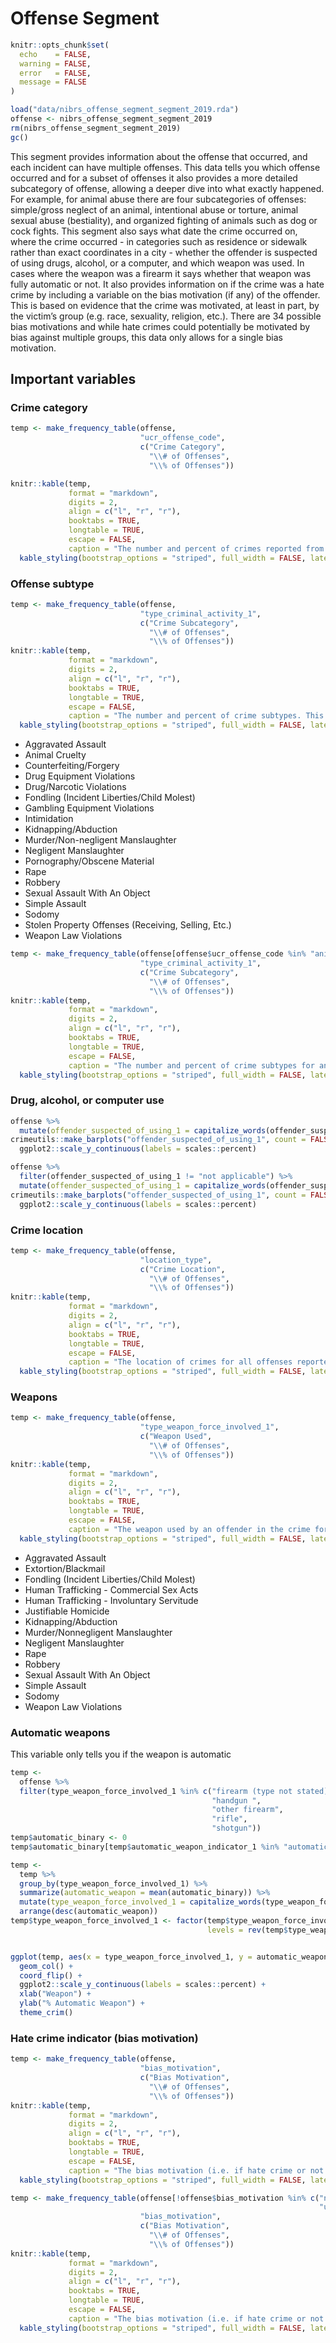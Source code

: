 # Offense Segment

```r
knitr::opts_chunk$set(
  echo    = FALSE,
  warning = FALSE,
  error   = FALSE,
  message = FALSE
)
```

```r
load("data/nibrs_offense_segment_segment_2019.rda")
offense <- nibrs_offense_segment_segment_2019
rm(nibrs_offense_segment_segment_2019)
gc()
```

This segment provides information about the offense that occurred, and each incident can have multiple offenses. This data tells you which offense occurred and for a subset of offenses it also provides a more detailed subcategory of offense, allowing a deeper dive into what exactly happened. For example, for animal abuse there are four subcategories of offenses: simple/gross neglect of an animal, intentional abuse or torture, animal sexual abuse (bestiality), and organized fighting of animals such as dog or cock fights. This segment also says what date the crime occurred on, where the crime occurred - in categories such as residence or sidewalk rather than exact coordinates in a city - whether the offender is suspected of using drugs, alcohol, or a computer, and which weapon was used. In cases where the weapon was a firearm it says whether that weapon was fully automatic or not. It also provides information on if the crime was a hate crime by including a variable on the bias motivation (if any) of the offender. This is based on evidence that the crime was motivated, at least in part, by the victim's group (e.g. race, sexuality, religion, etc.). There are 34 possible bias motivations and while hate crimes could potentially be motivated by bias against multiple groups, this data only allows for a single bias motivation.

## Important variables

### Crime category

```r

temp <- make_frequency_table(offense,
                             "ucr_offense_code",
                             c("Crime Category",
                               "\\# of Offenses",
                               "\\% of Offenses"))

knitr::kable(temp, 
             format = "markdown",
             digits = 2, 
             align = c("l", "r", "r"),
             booktabs = TRUE, 
             longtable = TRUE,
             escape = FALSE,
             caption = "The number and percent of crimes reported from all agencies in 2019, by crime category.") %>%
  kable_styling(bootstrap_options = "striped", full_width = FALSE, latex_options = c("hold_position", "repeat_header"))
```

\setstretch{1.15}
### Offense subtype

```r

temp <- make_frequency_table(offense,
                             "type_criminal_activity_1",
                             c("Crime Subcategory",
                               "\\# of Offenses",
                               "\\% of Offenses"))
knitr::kable(temp, 
             format = "markdown",
             digits = 2, 
             align = c("l", "r", "r"),
             booktabs = TRUE, 
             longtable = TRUE,
             escape = FALSE,
             caption = "The number and percent of crime subtypes. This breakdown is only available for a subset of offenses.") %>%
  kable_styling(bootstrap_options = "striped", full_width = FALSE, latex_options = c("hold_position", "repeat_header"))
```

\setstretch{1.15}
* Aggravated Assault
* Animal Cruelty
* Counterfeiting/Forgery
* Drug Equipment Violations
* Drug/Narcotic Violations
* Fondling (Incident Liberties/Child Molest)
* Gambling Equipment Violations
* Intimidation
* Kidnapping/Abduction
* Murder/Non-negligent Manslaughter
* Negligent Manslaughter
* Pornography/Obscene Material
* Rape
* Robbery
* Sexual Assault With An Object
* Simple Assault
* Sodomy
* Stolen Property Offenses (Receiving, Selling, Etc.)
* Weapon Law Violations

```r

temp <- make_frequency_table(offense[offense$ucr_offense_code %in% "animal cruelty", ],
                             "type_criminal_activity_1",
                             c("Crime Subcategory",
                               "\\# of Offenses",
                               "\\% of Offenses"))
knitr::kable(temp, 
             format = "markdown",
             digits = 2, 
             align = c("l", "r", "r"),
             booktabs = TRUE, 
             longtable = TRUE,
             escape = FALSE,
             caption = "The number and percent of crime subtypes for animal abuse.") %>%
  kable_styling(bootstrap_options = "striped", full_width = FALSE, latex_options = c("hold_position", "repeat_header"))
```

\setstretch{1.15}
### Drug, alcohol, or computer use

```r
offense %>%
  mutate(offender_suspected_of_using_1 = capitalize_words(offender_suspected_of_using_1)) %>%
crimeutils::make_barplots("offender_suspected_of_using_1", count = FALSE, ylab = "% of Offenses") +
  ggplot2::scale_y_continuous(labels = scales::percent)
```

```r
offense %>%
  filter(offender_suspected_of_using_1 != "not applicable") %>%
  mutate(offender_suspected_of_using_1 = capitalize_words(offender_suspected_of_using_1)) %>%
crimeutils::make_barplots("offender_suspected_of_using_1", count = FALSE, ylab = "% of Offenses") +
  ggplot2::scale_y_continuous(labels = scales::percent)
```

### Crime location

```r

temp <- make_frequency_table(offense,
                             "location_type",
                             c("Crime Location",
                               "\\# of Offenses",
                               "\\% of Offenses"))
knitr::kable(temp, 
             format = "markdown",
             digits = 2, 
             align = c("l", "r", "r"),
             booktabs = TRUE, 
             longtable = TRUE,
             escape = FALSE,
             caption = "The location of crimes for all offenses reported in 2019.") %>%
  kable_styling(bootstrap_options = "striped", full_width = FALSE, latex_options = c("hold_position", "repeat_header"))
```

\setstretch{1.15}
### Weapons

```r

temp <- make_frequency_table(offense,
                             "type_weapon_force_involved_1",
                             c("Weapon Used",
                               "\\# of Offenses",
                               "\\% of Offenses"))
knitr::kable(temp, 
             format = "markdown",
             digits = 2, 
             align = c("l", "r", "r"),
             booktabs = TRUE, 
             longtable = TRUE,
             escape = FALSE,
             caption = "The weapon used by an offender in the crime for all offenses reported in 2019. The use means that it was part of the crime though may not have been physically discharged. For example, pointing a gun at someone even without firing the gun is still using it.") %>%
  kable_styling(bootstrap_options = "striped", full_width = FALSE, latex_options = c("hold_position", "repeat_header"))
```

\setstretch{1.15}
* Aggravated Assault
* Extortion/Blackmail
* Fondling (Incident Liberties/Child Molest)
* Human Trafficking - Commercial Sex Acts
* Human Trafficking - Involuntary Servitude
* Justifiable Homicide
* Kidnapping/Abduction
* Murder/Nonnegligent Manslaughter
* Negligent Manslaughter
* Rape
* Robbery
* Sexual Assault With An Object
* Simple Assault
* Sodomy
* Weapon Law Violations

### Automatic weapons

This variable only tells you if the weapon is automatic 

```r
temp <- 
  offense %>%
  filter(type_weapon_force_involved_1 %in% c("firearm (type not stated)",
                                             "handgun ",
                                             "other firearm",
                                             "rifle",
                                             "shotgun"))
temp$automatic_binary <- 0
temp$automatic_binary[temp$automatic_weapon_indicator_1 %in% "automatic weapon"] <- 1

temp <- 
  temp %>%
  group_by(type_weapon_force_involved_1) %>%
  summarize(automatic_weapon = mean(automatic_binary)) %>%
  mutate(type_weapon_force_involved_1 = capitalize_words(type_weapon_force_involved_1)) %>%
  arrange(desc(automatic_weapon))
temp$type_weapon_force_involved_1 <- factor(temp$type_weapon_force_involved_1, 
                                            levels = rev(temp$type_weapon_force_involved_1))


ggplot(temp, aes(x = type_weapon_force_involved_1, y = automatic_weapon)) +
  geom_col() +
  coord_flip() + 
  ggplot2::scale_y_continuous(labels = scales::percent) + 
  xlab("Weapon") +
  ylab("% Automatic Weapon") + 
  theme_crim()

```

### Hate crime indicator (bias motivation)

```r

temp <- make_frequency_table(offense,
                             "bias_motivation",
                             c("Bias Motivation",
                               "\\# of Offenses",
                               "\\% of Offenses"))
knitr::kable(temp, 
             format = "markdown",
             digits = 2, 
             align = c("l", "r", "r"),
             booktabs = TRUE, 
             longtable = TRUE,
             escape = FALSE,
             caption = "The bias motivation (i.e. if hate crime or not and what type of hate crime) for all offenses reported in 2019.") %>%
  kable_styling(bootstrap_options = "striped", full_width = FALSE, latex_options = c("hold_position", "repeat_header"))
```

\setstretch{1.15}

```r

temp <- make_frequency_table(offense[!offense$bias_motivation %in% c("no bias motivation",
                                                                     "unknown bias motivation"),],
                             "bias_motivation",
                             c("Bias Motivation",
                               "\\# of Offenses",
                               "\\% of Offenses"))
knitr::kable(temp, 
             format = "markdown",
             digits = 2, 
             align = c("l", "r", "r"),
             booktabs = TRUE, 
             longtable = TRUE,
             escape = FALSE,
             caption = "The bias motivation (i.e. if hate crime or not and what type of hate crime) for all offenses reported in 2019 that were classifed as hate crimes. For easier viewing of how hate crimes are broken down, this excludes all offenses where there was no bias motivation.") %>%
  kable_styling(bootstrap_options = "striped", full_width = FALSE, latex_options = c("hold_position", "repeat_header"))
```

\setstretch{1.15}